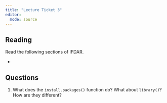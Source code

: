 ```yaml
---
title: "Lecture Ticket 3"
editor: 
  mode: source
---
```


## Reading

Read the following sections of IFDAR.

-   


## Questions

1. What does the `install.packages()` function do? What about `library()`? How are they different? 
